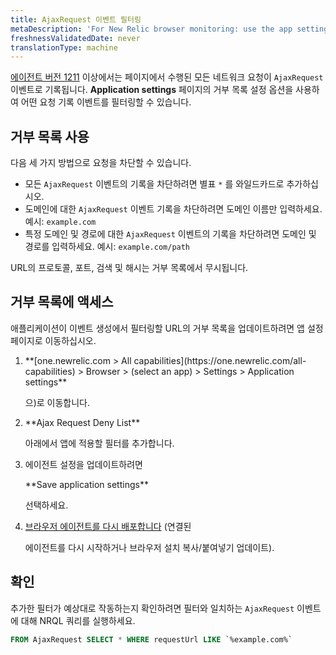 ```yaml
---
title: AjaxRequest 이벤트 필터링
metaDescription: 'For New Relic browser monitoring: use the app settings page to filter which network calls are recorded as AjaxRequest events.'
freshnessValidatedDate: never
translationType: machine
---
```


[에이전트 버전 1211](/docs/release-notes/new-relic-browser-release-notes/browser-agent-release-notes/) 이상에서는 페이지에서 수행된 모든 네트워크 요청이 `AjaxRequest` 이벤트로 기록됩니다. <DNT>**Application settings**</DNT> 페이지의 거부 목록 설정 옵션을 사용하여 어떤 요청 기록 이벤트를 필터링할 수 있습니다.

## 거부 목록 사용

다음 세 가지 방법으로 요청을 차단할 수 있습니다.

* 모든 `AjaxRequest` 이벤트의 기록을 차단하려면 별표 `*` 를 와일드카드로 추가하십시오.
* 도메인에 대한 `AjaxRequest` 이벤트 기록을 차단하려면 도메인 이름만 입력하세요. 예시: `example.com`
* 특정 도메인 및 경로에 대한 `AjaxRequest` 이벤트의 기록을 차단하려면 도메인 및 경로를 입력하세요. 예시: `example.com/path`

URL의 프로토콜, 포트, 검색 및 해시는 거부 목록에서 무시됩니다.

## 거부 목록에 액세스

애플리케이션이 이벤트 생성에서 필터링할 URL의 거부 목록을 업데이트하려면 앱 설정 페이지로 이동하십시오.

1. <DNT>
     **[one.newrelic.com > All capabilities](https://one.newrelic.com/all-capabilities) > Browser > (select an app) > Settings > Application settings**
   </DNT>

   으)로 이동합니다.

2. <DNT>
     **Ajax Request Deny List**
   </DNT>

   아래에서 앱에 적용할 필터를 추가합니다.

3. 에이전트 설정을 업데이트하려면

   <DNT>
     **Save application settings**
   </DNT>

   선택하세요.

4. [브라우저 에이전트를 다시 배포합니다](/docs/browser/new-relic-browser/installation/upgrade-browser-agent) (연결된

   <InlinePopover type="apm"/>

   에이전트를 다시 시작하거나 브라우저 설치 복사/붙여넣기 업데이트).

## 확인

추가한 필터가 예상대로 작동하는지 확인하려면 필터와 일치하는 `AjaxRequest` 이벤트에 대해 NRQL 쿼리를 실행하세요.

```sql
FROM AjaxRequest SELECT * WHERE requestUrl LIKE `%example.com%`
```
